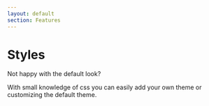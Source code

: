 ```yaml
---
layout: default
section: Features
---
```


# Styles

Not happy with the default look?

With small knowledge of css you can easily add your own theme or customizing the default theme.

<SlideControl />

<Navbar />
